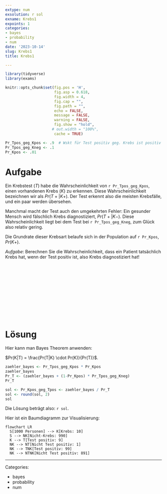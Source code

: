 ```yaml
---
extype: num
exsolution: r sol
exname: Krebs1
expoints: 1
categories:
- bayes
- probability
- num
date: '2023-10-14'
slug: Krebs1
title: Krebs1

---
```




```r
library(tidyverse)
library(exams)
```


```r
knitr::opts_chunk$set(fig.pos = 'H',
                      fig.asp = 0.618,
                      fig.width = 4,
                      fig.cap = "", 
                      fig.path = "",
                      echo = FALSE,
                      message = FALSE,
                      warning = FALSE,
                      fig.show = "hold",
                     # out.width = "100%",
                      cache = TRUE)
```




```r
Pr_Tpos_geg_Kpos <- .9  # Wskt für Test positiv geg. Krebs ist positiv (tatsächlich Krebs)
Pr_Tpos_geg_Kneg <- .1
Pr_Kpos <- .01
```




# Aufgabe

Ein Krebstest ($T$) habe die Wahrscheinlichkeit von ``r Pr_Tpos_geg_Kpos``, einen vorhandenen Krebs ($K$) zu erkennen.
Diese Wahrscheinlichkeit bezeichnen wir als $Pr(T+|K+)$.
Der Test erkennt also die meisten Krebsfälle, und ein paar werden übersehen.

Manchmal macht der Test auch den umgekehrten Fehler: Ein gesunder Mensch wird fälschlich Krebs diagnostiziert, $Pr(T+|K-)$.
Diese Wahrscheinlichkeit liegt bei dem Test bei ``r Pr_Tpos_geg_Kneg``, 
zum Glück also relativ gering.


Die Grundrate dieser Krebsart belaufe sich in der Population auf ``r Pr_Kpos``, $Pr(K+)$.

*Aufgabe*: Berechnen Sie die Wahrscheinlichkeit,
dass ein Patient tatsächlich Krebs hat, wenn der Test positiv ist, also Krebs diagnostiziert hat!



</br>
</br>
</br>
</br>
</br>
</br>
</br>
</br>
</br>
</br>

# Lösung

Hier kann man Bayes Theorem anwenden:

$Pr(K|T) = \frac{Pr(T|K) \cdot Pr(K)}{Pr(T)}$.

```r
zaehler_bayes <- Pr_Tpos_geg_Kpos * Pr_Kpos
zaehler_bayes
Pr_T <- (zaehler_bayes + (1-Pr_Kpos) * Pr_Tpos_geg_Kneg)
Pr_T

sol <- Pr_Kpos_geg_Tpos <- zaehler_bayes / Pr_T 
sol <- round(sol, 2)
sol
```


Die Lösung beträgt also: ``r sol``.


Hier ist ein Baumdiagramm zur Visualisierung:


```mermaid
flowchart LR
  S[1000 Personen] --> K[Krebs: 10]
  S --> NK[Nicht-Krebs: 990]
  K --> T[Test positiv: 9]
  NK --> NT[Nicht Test positiv: 1]
  NK --> TNK[Test positiv: 99]
  NK --> NTNK[Nicht Test positiv: 891]
```








---

Categories: 

- bayes
- probability
- num

